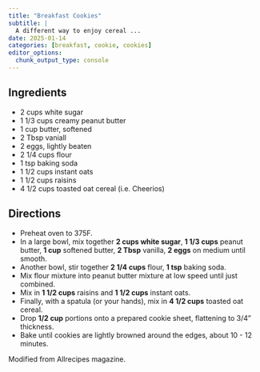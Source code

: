 ```yaml
---
title: "Breakfast Cookies"
subtitle: |
  A different way to enjoy cereal ...
date: 2025-01-14
categories: [breakfast, cookie, cookies]
editor_options:
  chunk_output_type: console
---
```


## Ingredients

* 2 cups white sugar
* 1 1/3 cups creamy peanut butter
* 1 cup butter, softened
* 2 Tbsp vaniall
* 2 eggs, lightly beaten
* 2 1/4 cups flour
* 1 tsp baking soda
* 1 1/2 cups instant oats
* 1 1/2 cups raisins
* 4 1/2 cups toasted oat cereal (i.e. Cheerios)

## Directions

* Preheat oven to 375F.
* In a large bowl, mix together **2 cups white sugar**, **1 1/3 cups** peanut butter, **1 cup** softened butter, **2 Tbsp** vanilla, **2 eggs** on medium until smooth.
* Another bowl, stir together **2 1/4 cups** flour, **1 tsp** baking soda.
* Mix flour mixture into peanut butter mixture at low speed until just combined.
* Mix in **1 1/2 cups** raisins and **1 1/2 cups** instant oats.
* Finally, with a spatula (or your hands), mix in **4 1/2 cups** toasted oat cereal.
* Drop **1/2 cup** portions onto a prepared cookie sheet, flattening to 3/4" thickness.
* Bake until cookies are lightly browned around the edges, about 10 - 12 minutes.

Modified from Allrecipes magazine.